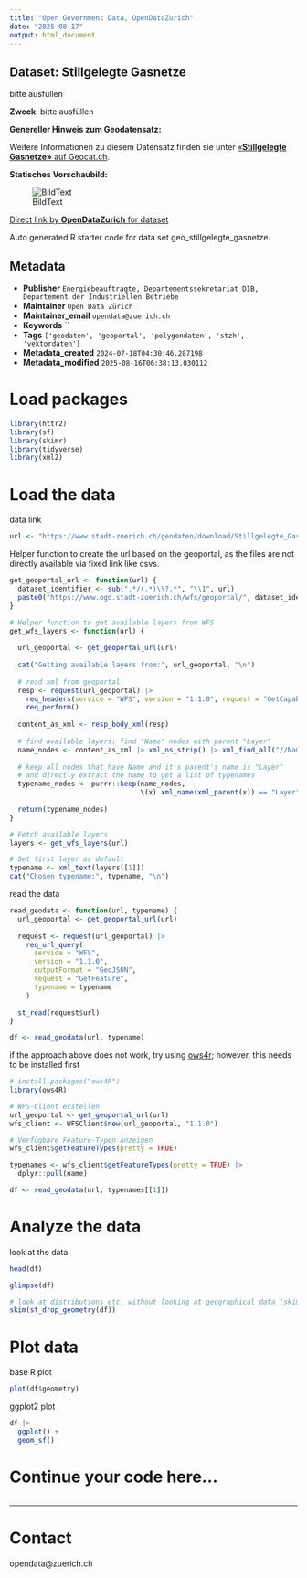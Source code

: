 ```yaml
---
title: "Open Government Data, OpenDataZurich"
date: "2025-08-17"
output: html_document
---
```


## Dataset: Stillgelegte Gasnetze

bitte ausfüllen

**Zweck**: bitte ausfüllen

**Genereller Hinweis zum Geodatensatz:**


Weitere Informationen zu diesem Datensatz finden sie unter [«**Stillgelegte Gasnetze»** auf Geocat.ch](https://www.geocat.ch/geonetwork/srv/ger/catalog.search#/metadata/c84a5742-a066-4724-8402-925aa8e17181).				
			   

**Statisches Vorschaubild:**

![BildText](https://www.gis.stadt-zuerich.ch/zueriplan_docs/geocat/c84a5742-a066-4724-8402-925aa8e17181.png)



[Direct link by **OpenDataZurich** for dataset](https://data.stadt-zuerich.ch/dataset/geo_stillgelegte_gasnetze)

Auto generated R starter code for data set geo_stillgelegte_gasnetze.

## Metadata

- **Publisher** `Energiebeauftragte, Departementssekretariat DIB, Departement der Industriellen Betriebe`
- **Maintainer** `Open Data Zürich`
- **Maintainer_email** `opendata@zuerich.ch`
- **Keywords** ``
- **Tags** `['geodaten', 'geoportal', 'polygondaten', 'stzh', 'vektordaten']`
- **Metadata_created** `2024-07-18T04:30:46.287198`
- **Metadata_modified** `2025-08-16T06:38:13.030112`


# Load packages

```r
library(httr2)
library(sf)
library(skimr)
library(tidyverse)
library(xml2)
```

# Load the data

data link
```r
url <- "https://www.stadt-zuerich.ch/geodaten/download/Stillgelegte_Gasnetze?format=geojson_link"
```


Helper function to create the url based on the geoportal, as the files are not directly available via fixed link like csvs.
```r
get_geoportal_url <- function(url) {
  dataset_identifier <- sub(".*/(.*)\\?.*", "\\1", url)
  paste0("https://www.ogd.stadt-zuerich.ch/wfs/geoportal/", dataset_identifier)
}
```

```r
# Helper function to get available layers from WFS
get_wfs_layers <- function(url) {
  
  url_geoportal <- get_geoportal_url(url)
  
  cat("Getting available layers from:", url_geoportal, "\n")
  
  # read xml from geoportal
  resp <- request(url_geoportal) |> 
    req_headers(service = "WFS", version = "1.1.0", request = "GetCapabilities") |> 
    req_perform()
  
  content_as_xml <- resp_body_xml(resp)
  
  # find available layers: find "Name" nodes with parent "Layer"
  name_nodes <- content_as_xml |> xml_ns_strip() |> xml_find_all("//Name")
  
  # keep all nodes that have Name and it's parent's name is "Layer"
  # and directly extract the name to get a list of typenames
  typename_nodes <- purrr::keep(name_nodes,
                                \(x) xml_name(xml_parent(x)) == "Layer")
  
  return(typename_nodes)
}

# Fetch available layers
layers <- get_wfs_layers(url)

# Set first layer as default
typename <- xml_text(layers[[1]])
cat("Chosen typename:", typename, "\n")
```

read the data
```r
read_geodata <- function(url, typename) {
  url_geoportal <- get_geoportal_url(url)
  
  request <- request(url_geoportal) |>
    req_url_query(
      service = "WFS",
      version = "1.1.0",
      outputFormat = "GeoJSON",
      request = "GetFeature",
      typename = typename
    )
  
  st_read(request$url)
}

df <- read_geodata(url, typename)
```

if the approach above does not work, try using [ows4r](https://eblondel.github.io/ows4R/); however, this needs to be installed first
```r
# install.packages("ows4R")
library(ows4R)

# WFS-Client erstellen
url_geoportal <- get_geoportal_url(url)
wfs_client <- WFSClient$new(url_geoportal, "1.1.0")

# Verfügbare Feature-Typen anzeigen
wfs_client$getFeatureTypes(pretty = TRUE)

typenames <- wfs_client$getFeatureTypes(pretty = TRUE) |> 
  dplyr::pull(name)

df <- read_geodata(url, typenames[[1]])
```

# Analyze the data

look at the data
```r
head(df)
```

```r
glimpse(df)
```

```r
# look at distributions etc. without looking at geographical data (skim cannot deal with geometries)
skim(st_drop_geometry(df))
```

# Plot data

base R plot
```r
plot(df$geometry)
```

ggplot2 plot
```r
df |>
  ggplot() +
  geom_sf()
```

# Continue your code here...

```r

```

------------------------------------------------------------------------

# Contact

opendata@zuerich.ch
